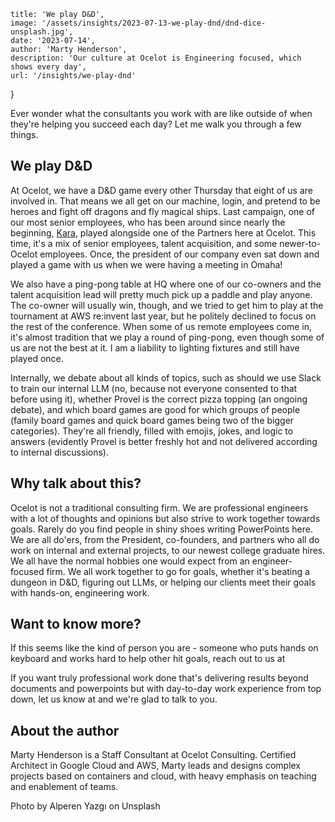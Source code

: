 
    title: 'We play D&D',
    image: '/assets/insights/2023-07-13-we-play-dnd/dnd-dice-unsplash.jpg',
    date: '2023-07-14',
    author: 'Marty Henderson',
    description: 'Our culture at Ocelot is Engineering focused, which shows every day',
    url: '/insights/we-play-dnd'
}

Ever wonder what the consultants you work with are like outside of when they're helping you succeed each day? Let me walk you through a few things.

## We play D&D

At Ocelot, we have a D&D game every other Thursday that eight of us are involved in. That means we all get on our machine, login, and pretend to be heroes and fight off dragons and fly magical ships. Last campaign, one of our most senior employees, who has been around since nearly the beginning, [Kara](https://www.youtube.com/watch?v=kaVZtFxNx6Q), played alongside one of the Partners here at Ocelot. This time, it's a mix of senior employees, talent acquisition, and some newer-to-Ocelot employees. Once, the president of our company even sat down and played a game with us when we were having a meeting in Omaha!

We also have a ping-pong table at HQ where one of our co-owners and the talent acquisition lead will pretty much pick up a paddle and play anyone. The co-owner will usually win, though, and we tried to get him to play at the tournament at AWS re:invent last year, but he politely declined to focus on the rest of the conference. When some of us remote employees come in, it's almost tradition that we play a round of ping-pong, even though some of us are not the best at it. I am a liability to lighting fixtures and still have played once.

Internally, we debate about all kinds of topics, such as should we use Slack to train our internal LLM (no, because not everyone consented to that before using it), whether Provel is the correct pizza topping (an ongoing debate), and which board games are good for which groups of people (family board games and quick board games being two of the bigger categories). They're all friendly, filled with emojis, jokes, and logic to answers (evidently Provel is better freshly hot and not delivered according to internal discussions). 

## Why talk about this?

Ocelot is not a traditional consulting firm. We are professional engineers with a lot of thoughts and opinions but also strive to work together towards goals. Rarely do you find people in shiny shoes writing PowerPoints here. We are all do'ers, from the President, co-founders, and partners who all do work on internal and external projects, to our newest college graduate hires. We all have the normal hobbies one would expect from an engineer-focused firm. We all work together to go for goals, whether it's beating a dungeon in D&D, figuring out LLMs, or helping our clients meet their goals with hands-on, engineering work.

## Want to know more?

If this seems like the kind of person you are - someone who puts hands on keyboard and works hard to help other hit goals, reach out to us at

If you want truly professional work done that's delivering results beyond documents and powerpoints but with day-to-day work experience from top down, let us know at and we're glad to talk to you.

## About the author

Marty Henderson is a Staff Consultant at Ocelot Consulting. Certified Architect in Google Cloud and AWS, Marty leads and designs complex projects based on containers and cloud, with heavy emphasis on teaching and enablement of teams.

Photo by Alperen Yazgı on Unsplash
  